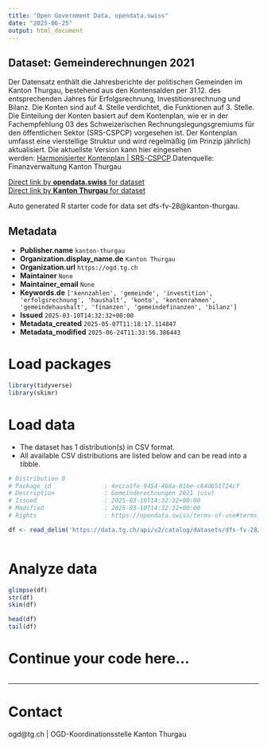 ```yaml
---
title: "Open Government Data, opendata.swiss"
date: "2025-06-25"
output: html_document
---
```


## Dataset: Gemeinderechnungen 2021

Der Datensatz enthält die Jahresberichte der politischen Gemeinden im Kanton Thurgau, bestehend aus den Kontensalden per 31.12. des entsprechenden Jahres für Erfolgsrechnung, Investitionsrechnung und Bilanz. Die Konten sind auf  4. Stelle verdichtet, die Funktionen auf 3. Stelle. Die Einteilung der Konten basiert auf dem Kontenplan, wie er in der Fachempfehlung 03 des Schweizerischen Rechnungslegungsgremiums für den öffentlichen Sektor (SRS-CSPCP) vorgesehen ist. Der Kontenplan umfasst eine vierstellige Struktur und wird regelmäßig (im Prinzip jährlich) aktualisiert. Die aktuellste Version kann hier eingesehen werden: [Harmonisierter Kontenplan | SRS-CSPCP](https://www.srs-cspcp.ch/de/harmonisierter-kontenplan-n17986).Datenquelle: Finanzverwaltung Kanton Thurgau

[Direct link by **opendata.swiss** for dataset](https://opendata.swiss/de/dataset/gemeinderechnung-2021)<br>
[Direct link by **Kanton Thurgau** for dataset](https://data.tg.ch/explore/dataset/dfs-fv-28/)

Auto generated R starter code for data set dfs-fv-28@kanton-thurgau.

## Metadata

- **Publisher.name** `kanton-thurgau`
- **Organization.display_name.de** `Kanton Thurgau`
- **Organization.url** `https://ogd.tg.ch`
- **Maintainer** `None`
- **Maintainer_email** `None`
- **Keywords.de** `['kennzahlen', 'gemeinde', 'investition', 'erfolgsrechnung', 'haushalt', 'konto', 'kontenrahmen', 'gemeindehaushalt', 'finanzen', 'gemeindefinanzen', 'bilanz']`
- **Issued** `2025-03-10T14:32:32+00:00`
- **Metadata_created** `2025-05-07T11:18:17.114847`
- **Metadata_modified** `2025-06-24T11:33:56.386443`


# Load packages

```r

library(tidyverse)
library(skimr)

```

# Load data

-   The dataset has 1 distribution(s) in CSV format.
-   All available CSV distributions are listed below and can be read into a tibble.

```r

# Distribution 0
# Package_id               : 4ecca1fe-9454-4b8a-81be-c84d651724cf
# Description              : Gemeinderechnungen 2021 (csv)
# Issued                   : 2025-03-10T14:32:32+00:00
# Modified                 : 2025-03-10T14:32:32+00:00
# Rights                   : https://opendata.swiss/terms-of-use#terms_by

df <- read_delim('https://data.tg.ch/api/v2/catalog/datasets/dfs-fv-28/exports/csv?use_labels=true')



```

# Analyze data

```r

glimpse(df)
str(df)
skim(df)

head(df)
tail(df)

```

# Continue your code here...

```r

```

------------------------------------------------------------------------

# Contact

ogd@tg.ch | OGD-Koordinationsstelle Kanton Thurgau
